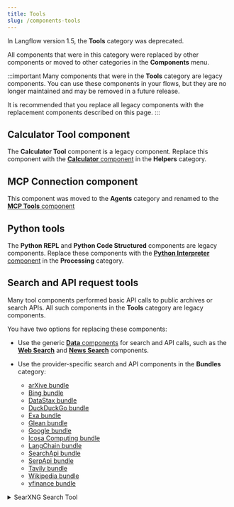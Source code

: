 ```yaml
---
title: Tools
slug: /components-tools
---
```


In Langflow version 1.5, the **Tools** category was deprecated.

All components that were in this category were replaced by other components or moved to other categories in the **Components** menu.

:::important
Many components that were in the **Tools** category are legacy components.
You can use these components in your flows, but they are no longer maintained and may be removed in a future release.

It is recommended that you replace all legacy components with the replacement components described on this page.
:::

## Calculator Tool component

The **Calculator Tool** component is a legacy component.
Replace this component with the [**Calculator** component](/components-helpers#calculator) in the **Helpers** category.

## MCP Connection component

This component was moved to the **Agents** category and renamed to the [**MCP Tools** component](/components-agents#mcp-connection)

## Python tools

The **Python REPL** and **Python Code Structured** components are legacy components.
Replace these components with the [**Python Interpreter** component](/components-processing#python-interpreter) in the **Processing** category.

## Search and API request tools

Many tool components performed basic API calls to public archives or search APIs.
All such components in the **Tools** category are legacy components.

You have two options for replacing these components:

* Use the generic [**Data** components](/components-data) for search and API calls, such as the [**Web Search**](/components-data#web-search) and [**News Search**](/components-data#news-search) components.

* Use the provider-specific search and API components in the **Bundles** category:
    * [arXive bundle](/bundles-arxiv)
    * [Bing bundle](/bundles-bing)
    * [DataStax bundle](/bundles-datastax)
    * [DuckDuckGo bundle](/bundles-duckduckgo)
    * [Exa bundle](/bundles-exa)
    * [Glean bundle](/bundles-glean)
    * [Google bundle](/bundles-google)
    * [Icosa Computing bundle](/bundles-icosacomputing)
    * [LangChain bundle](/bundles-langchain)
    * [SearchApi bundle](/bundles-searchapi)
    * [SerpApi bundle](/bundles-serpapi)
    * [Tavily bundle](/bundles-talivy)
    * [Wikipedia bundle](/bundles-wikipedia)
    * [yfinance bundle](/bundles-yfinance)

<details>
<summary>SearXNG Search Tool</summary>

The **SearXNG Search Tool** component is a legacy component.
Replace this component with a [**Data** component](/components-data) or another metasearch provider's [bundle](/components-bundle-components).

This component creates a tool for searching using SearXNG, a metasearch engine.
It accepts the following parameters:

| Name | Type | Description |
|------|------|-------------|
| url | String | Input parameter. The URL of the SearXNG instance. |
| max_results | Integer | Input parameter. The maximum number of results to return. |
| categories | List[String] | Input parameter. The categories to search in. |
| language | String | Input parameter. The language for the search results. |
| result_tool | Tool | Output parameter. A SearXNG search tool for use in LangChain. |

</details>